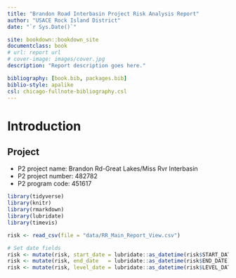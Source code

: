```yaml
--- 
title: "Brandon Road Interbasin Project Risk Analysis Report"
author: "USACE Rock Island District"
date: "`r Sys.Date()`"

site: bookdown::bookdown_site
documentclass: book
# url: report url 
# cover-image: images/cover.jpg
description: "Report description goes here."

bibliography: [book.bib, packages.bib]
biblio-style: apalike
csl: chicago-fullnote-bibliography.csl
---
```


# Introduction {-}

## Project 
* P2 project name: Brandon Rd-Great Lakes/Miss Rvr Interbasin
* P2 project number: 482782
* P2 program code: 451617


<!-- Libraries -->
```r
library(tidyverse)
library(knitr)
library(rmarkdown)
library(lubridate)
library(timevis)
```

<!-- Import Data -->
```r
risk <- read_csv(file = "data/RR_Main_Report_View.csv")

# Set date fields
risk <- mutate(risk, start_date = lubridate::as_datetime(risk$START_DATE))
risk <- mutate(risk, end_date   = lubridate::as_datetime(risk$END_DATE))
risk <- mutate(risk, level_date = lubridate::as_datetime(risk$LEVEL_DATE))
```

